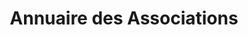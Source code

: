 ---
layout: ../../../layouts/AssoSort.astro
title: "Annuaire des Associations"
typeFilter: solidarite
affiliationFilter: lettres
---